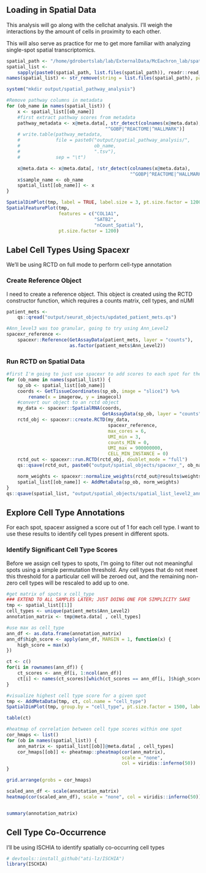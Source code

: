 ## Loading in Spatial Data

This analysis will go along with the cellchat analysis. I'll weigh the interactions by the amount of cells in proximity to each other.

This will also serve as practice for me to get more familiar with analyzing single-spot spatial transcriptomics.

```r
spatial_path <- "/home/gdrobertslab/lab/ExternalData/McEachron_lab/spatial_data/rdata/"
spatial_list <-
    sapply(paste0(spatial_path, list.files(spatial_path)), readr::read_rds)
names(spatial_list) <- str_remove(string = list.files(spatial_path), pattern = ".rds")

system("mkdir output/spatial_pathway_analysis")

#Remove pathway columns in metadata
for (ob_name in names(spatial_list)) {
    x <- spatial_list[[ob_name]]
    #first extract pathway scores from metadata
    pathway_metadata <- x@meta.data[, str_detect(colnames(x@meta.data),
                                    "^GOBP|^REACTOME|^HALLMARK")]
    # write.table(pathway_metadata,
    #             file = paste0("output/spatial_pathway_analysis/",
    #                           ob_name,
    #                           ".tsv"),
    #             sep = "\t")

    x@meta.data <- x@meta.data[, !str_detect(colnames(x@meta.data),
                                             "^GOBP|^REACTOME|^HALLMARK")]
    x$sample_name <- ob_name
    spatial_list[[ob_name]] <- x
}
```

```r
SpatialDimPlot(tmp, label = TRUE, label.size = 3, pt.size.factor = 1200)
SpatialFeaturePlot(tmp,
                   features = c("COL1A1",
                                "SATB2",
                                "nCount_Spatial"),
                   pt.size.factor = 1200)
```

## Label Cell Types Using Spacexr

We'll be using RCTD on full mode to perform cell-type annotation 

### Create Reference Object

I need to create a reference object. This object is created using the RCTD constructor function, which requires a counts matrix, cell types, and nUMI

```r
patient_mets <-
    qs::qread("output/seurat_objects/updated_patient_mets.qs")

#Ann_level3 was too granular, going to try using Ann_Level2
spacexr_reference <-
    spacexr::Reference(GetAssayData(patient_mets, layer = "counts"),
                       as.factor(patient_mets$Ann_Level2))
```

### Run RCTD on Spatial Data

```r
#first I'm going to just use spacexr to add scores to each spot for the cell types in our reference
for (ob_name in names(spatial_list)) {
    sp_ob <- spatial_list[[ob_name]]
    coords <- GetTissueCoordinates(sp_ob, image = "slice1") %>%
        rename(x = imagerow, y = imagecol)
    #convert our object to an rctd object
    my_data <- spacexr::SpatialRNA(coords,
                                   GetAssayData(sp_ob, layer = "counts"))
    rctd_obj <- spacexr::create.RCTD(my_data,
                                     spacexr_reference,
                                     max_cores = 6,
                                     UMI_min = 3,
                                     counts_MIN = 0, 
                                     UMI_max = 900000000,
                                     CELL_MIN_INSTANCE = 0)
    rctd_out <- spacexr::run.RCTD(rctd_obj, doublet_mode = "full")
    qs::qsave(rctd_out, paste0("output/spatial_objects/spacexr_", ob_name, ".qs"))

    norm_weights <- spacexr::normalize_weights(rctd_out@results$weights)
    spatial_list[[ob_name]] <- AddMetaData(sp_ob, norm_weights)
}
qs::qsave(spatial_list, "output/spatial_objects/spatial_list_level2_annotations.qs")
```

## Explore Cell Type Annotations

For each spot, spacexr assigned a score out of 1 for each cell type. I want to use these results to identify cell types present in different spots.

### Identify Significant Cell Type Scores

Before we assign cell types to spots, I'm going to filter out not meaningful spots using a simple permutation threshold. Any cell types that do not meet this threshold for a particular cell will be zeroed out, and the remaining non-zero cell types will be rescaled to add up to one.

```r
#get matrix of spots x cell_type
### EXTEND TO ALL SAMPLES LATER; JUST DOING ONE FOR SIMPLICITY SAKE
tmp <- spatial_list[[1]]
cell_types <- unique(patient_mets$Ann_Level2)
annotation_matrix <- tmp@meta.data[ , cell_types]

#use max as cell_type
ann_df <- as.data.frame(annotation_matrix)
ann_df$high_score <- apply(ann_df, MARGIN = 1, function(x) {
    high_score = max(x)
})

ct <- c()
for(i in rownames(ann_df)) {
    ct_scores <- ann_df[i, 1:ncol(ann_df)]
    ct[i] <- names(ct_scores)[which(ct_scores == ann_df[i, ]$high_score)]
}

#visualize highest cell type score for a given spot
tmp <- AddMetaData(tmp, ct, col.name = "cell_type")
SpatialDimPlot(tmp, group.by = "cell_type", pt.size.factor = 1500, label = TRUE)

table(ct)

#heatmap of correlation between cell type scores within one spot
cor_hmaps <- list()
for (ob in names(spatial_list)) {
    ann_matrix <- spatial_list[[ob]]@meta.data[ , cell_types]
    cor_hmaps[[ob]] <- pheatmap::pheatmap(cor(ann_matrix),
                                          scale = "none",
                                          col = viridis::inferno(50))
}

grid.arrange(grobs = cor_hmaps)

scaled_ann_df <- scale(annotation_matrix)
heatmap(cor(scaled_ann_df), scale = "none", col = viridis::inferno(50))


summary(annotation_matrix)
```

## Cell Type Co-Occurrence

I'll be using ISCHIA to identify spatially co-occurring cell types

```r
# devtools::install_github("ati-lz/ISCHIA")
library(ISCHIA)
```